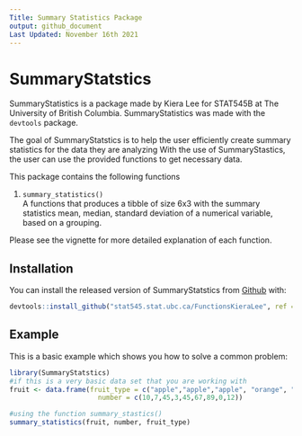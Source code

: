 ```yaml
---
Title: Summary Statistics Package
output: github_document
Last Updated: November 16th 2021
---
```


# SummaryStatstics

SummaryStatistics is a package made by Kiera Lee for STAT545B at The University of British Columbia. SummaryStatistics was made with the `devtools` package. 

The goal of SummaryStatstics is to help the user efficiently create summary statistics for the data they are analyzing With the use of SummaryStastics, the user can use the provided functions to get necessary data. 

This package contains the following functions 

1. `summary_statistics()`  
A functions that produces a tibble of size 6x3 with the summary statistics mean, median, standard deviation of a numerical variable, based on a grouping. 

Please see the vignette for more detailed explanation of each function. 

## Installation

You can install the released version of SummaryStatstics from [Github](https://github.com) with:

``` r
devtools::install_github("stat545.stat.ubc.ca/FunctionsKieraLee", ref = "0.1.0")
```

## Example

This is a basic example which shows you how to solve a common problem:

```r
library(SummaryStatstics)
#if this is a very basic data set that you are working with 
fruit <- data.frame(fruit_type = c("apple","apple","apple", "orange", "orange","orange","plum","plum","plum"),
                      number = c(10,7,45,3,45,67,89,0,12))

#using the function summary_stastics()
summary_statistics(fruit, number, fruit_type)
```

